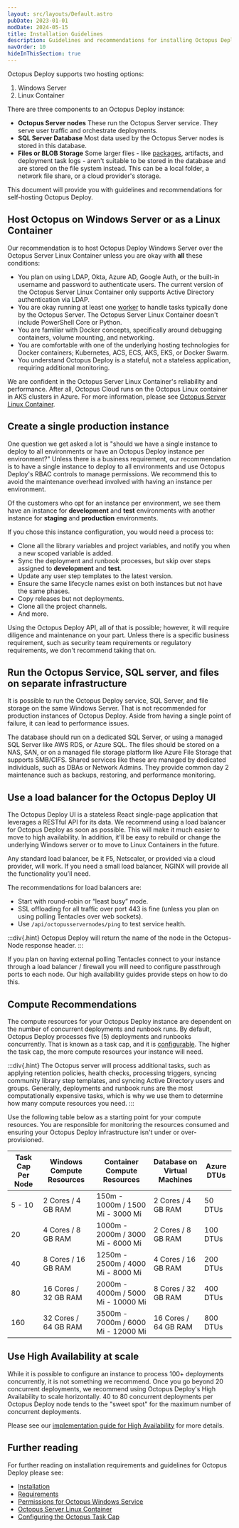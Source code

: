 ```yaml
---
layout: src/layouts/Default.astro
pubDate: 2023-01-01
modDate: 2024-05-15
title: Installation Guidelines
description: Guidelines and recommendations for installing Octopus Deploy on your infrastructure.
navOrder: 10
hideInThisSection: true
---
```


Octopus Deploy supports two hosting options:

1. Windows Server
1. Linux Container

There are three components to an Octopus Deploy instance:

- **Octopus Server nodes** These run the Octopus Server service. They serve user traffic and orchestrate deployments.
- **SQL Server Database** Most data used by the Octopus Server nodes is stored in this database.
- **Files or BLOB Storage** Some larger files - like [packages](/docs/packaging-applications/package-repositories), artifacts, and deployment task logs - aren't suitable to be stored in the database and are stored on the file system instead.  This can be a local folder, a network file share, or a cloud provider's storage.  

This document will provide you with guidelines and recommendations for self-hosting Octopus Deploy.

## Host Octopus on Windows Server or as a Linux Container

Our recommendation is to host Octopus Deploy Windows Server over the Octopus Server Linux Container unless you are okay with **all** these conditions:

- You plan on using LDAP, Okta, Azure AD, Google Auth, or the built-in username and password to authenticate users. The current version of the Octopus Server Linux Container only supports Active Directory authentication via LDAP.
- You are okay running at least one [worker](/docs/infrastructure/workers) to handle tasks typically done by the Octopus Server. The Octopus Server Linux Container doesn't include PowerShell Core or Python.
- You are familiar with Docker concepts, specifically around debugging containers, volume mounting, and networking.
- You are comfortable with one of the underlying hosting technologies for Docker containers; Kubernetes, ACS, ECS, AKS, EKS, or Docker Swarm.
- You understand Octopus Deploy is a stateful, not a stateless application, requiring additional monitoring. 

<OctopusInstanceMixedOSWarning />

We are confident in the Octopus Server Linux Container's reliability and performance. After all, Octopus Cloud runs on the Octopus Linux container in AKS clusters in Azure. For more information, please see [Octopus Server Linux Container](/docs/installation/octopus-server-linux-container).

## Create a single production instance

One question we get asked a lot is "should we have a single instance to deploy to all environments or have an Octopus Deploy instance per environment?"  Unless there is a business requirement, our recommendation is to have a single instance to deploy to all environments and use Octopus Deploy's RBAC controls to manage permissions. We recommend this to avoid the maintenance overhead involved with having an instance per environment. 

Of the customers who opt for an instance per environment, we see them have an instance for **development** and **test** environments with another instance for **staging** and **production** environments. 

If you chose this instance configuration, you would need a process to:
- Clone all the library variables and project variables, and notify you when a new scoped variable is added.
- Sync the deployment and runbook processes, but skip over steps assigned to **development** and **test**.
- Update any user step templates to the latest version.
- Ensure the same lifecycle names exist on both instances but not have the same phases.
- Copy releases but not deployments.
- Clone all the project channels.
- And more.

Using the Octopus Deploy API, all of that is possible; however, it will require diligence and maintenance on your part. Unless there is a specific business requirement, such as security team requirements or regulatory requirements, we don't recommend taking that on.

## Run the Octopus Service, SQL server, and files on separate infrastructure

It is possible to run the Octopus Deploy service, SQL Server, and file storage on the same Windows Server. That is not recommended for production instances of Octopus Deploy. Aside from having a single point of failure, it can lead to performance issues. 

The database should run on a dedicated SQL Server, or using a managed SQL Server like AWS RDS, or Azure SQL. The files should be stored on a NAS, SAN, or on a managed file storage platform like Azure File Storage that supports SMB/CIFS. Shared services like these are managed by dedicated individuals, such as DBAs or Network Admins. They provide common day 2 maintenance such as backups, restoring, and performance monitoring.

## Use a load balancer for the Octopus Deploy UI

The Octopus Deploy UI is a stateless React single-page application that leverages a RESTful API for its data. We recommend using a load balancer for Octopus Deploy as soon as possible. This will make it much easier to move to high availability. In addition, it'll be easy to rebuild or change the underlying Windows server or to move to Linux Containers in the future. 

Any standard load balancer, be it F5, Netscaler, or provided via a cloud provider, will work. If you need a small load balancer, NGINX will provide all the functionality you’ll need.

The recommendations for load balancers are:

- Start with round-robin or “least busy” mode.
- SSL offloading for all traffic over port 443 is fine (unless you plan on using polling Tentacles over web sockets).
- Use `/api/octopusservernodes/ping` to test service health.

:::div{.hint}
Octopus Deploy will return the name of the node in the Octopus-Node response header.
:::

If you plan on having external polling Tentacles connect to your instance through a load balancer / firewall you will need to configure passthrough ports to each node. Our high availability guides provide steps on how to do this.

## Compute Recommendations

The compute resources for your Octopus Deploy instance are dependent on the number of concurrent deployments and runbook runs. By default, Octopus Deploy processes five (5) deployments and runbooks concurrently. That is known as a task cap, and it is [configurable](/docs/support/increase-the-octopus-server-task-cap). The higher the task cap, the more compute resources your instance will need.

:::div{.hint}
The Octopus server will process additional tasks, such as applying retention policies, health checks, processing triggers, syncing community library step templates, and syncing Active Directory users and groups. Generally, deployments and runbook runs are the most computationally expensive tasks, which is why we use them to determine how many compute resources you need.
:::

Use the following table below as a starting point for your compute resources. You are responsible for monitoring the resources consumed and ensuring your Octopus Deploy infrastructure isn't under or over-provisioned.

| Task Cap Per Node | Windows Compute Resources | Container Compute Resources        | Database on Virtual Machines | Azure DTUs   | 
| ----------------- | ------------------------- | ---------------------------------- | ---------------------------- | ------------ |
| 5 - 10            | 2 Cores / 4 GB RAM        | 150m - 1000m / 1500 Mi - 3000 Mi   | 2 Cores / 4 GB RAM           | 50 DTUs      |
| 20                | 4 Cores / 8 GB RAM        | 1000m - 2000m / 3000 Mi - 6000 Mi  | 2 Cores / 8 GB RAM           | 100 DTUs     |
| 40                | 8 Cores / 16 GB RAM       | 1250m - 2500m / 4000 Mi - 8000 Mi  | 4 Cores / 16 GB RAM          | 200 DTUs     |
| 80                | 16 Cores / 32 GB RAM      | 2000m - 4000m / 5000 Mi - 10000 Mi | 8 Cores / 32 GB RAM          | 400 DTUs     |
| 160               | 32 Cores / 64 GB RAM      | 3500m - 7000m / 6000 Mi - 12000 Mi | 16 Cores / 64 GB RAM         | 800 DTUs     |

## Use High Availability at scale

While it is possible to configure an instance to process 100+ deployments concurrently, it is not something we recommend. Once you go beyond 20 concurrent deployments, we recommend using Octopus Deploy's High Availability to scale horizontally. 40 to 80 concurrent deployments per Octopus Deploy node tends to the "sweet spot" for the maximum number of concurrent deployments. 

Please see our [implementation guide for High Availability](/docs/best-practices/self-hosted-octopus/high-availability) for more details.

## Further reading

For further reading on installation requirements and guidelines for Octopus Deploy please see:

- [Installation](/docs/installation)
- [Requirements](/docs/installation/requirements)
- [Permissions for Octopus Windows Service](/docs/installation/permissions-for-the-octopus-windows-service)
- [Octopus Server Linux Container](/docs/installation/octopus-server-linux-container)
- [Configuring the Octopus Task Cap](/docs/support/increase-the-octopus-server-task-cap)
